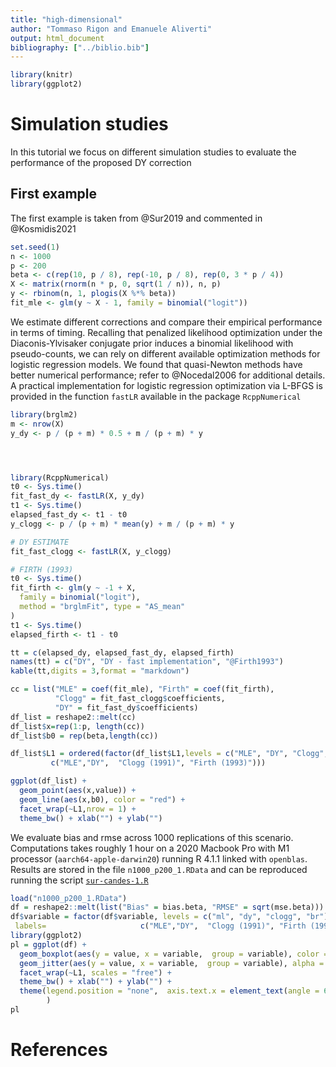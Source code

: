 ```yaml
---
title: "high-dimensional"
author: "Tommaso Rigon and Emanuele Aliverti"
output: html_document
bibliography: ["../biblio.bib"]
---
```


```r
library(knitr)
library(ggplot2)
```

# Simulation studies

In this tutorial we focus on different simulation studies to evaluate
the performance of the proposed DY correction

## First example
The first example is taken from @Sur2019 and commented in @Kosmidis2021

```r
set.seed(1)
n <- 1000
p <- 200
beta <- c(rep(10, p / 8), rep(-10, p / 8), rep(0, 3 * p / 4))
X <- matrix(rnorm(n * p, 0, sqrt(1 / n)), n, p)
y <- rbinom(n, 1, plogis(X %*% beta))
fit_mle <- glm(y ~ X - 1, family = binomial("logit"))
```



We estimate different corrections and compare their empirical performance in terms of
timing. Recalling that penalized likelihood optimization under the Diaconis-Ylvisaker conjugate prior 
induces a binomial likelihood with pseudo-counts, we can rely on different available optimization
 methods for logistic regression models. 
We found that quasi-Newton methods have better numerical performance; refer to @Nocedal2006 for
additional details.
A practical implementation for logistic regression optimization via L-BFGS is provided
in the function `fastLR` available in the package `RcppNumerical`


```r
library(brglm2)
m <- nrow(X)
y_dy <- p / (p + m) * 0.5 + m / (p + m) * y




library(RcppNumerical)
t0 <- Sys.time()
fit_fast_dy <- fastLR(X, y_dy)
t1 <- Sys.time()
elapsed_fast_dy <- t1 - t0
y_clogg <- p / (p + m) * mean(y) + m / (p + m) * y

# DY ESTIMATE
fit_fast_clogg <- fastLR(X, y_clogg)

# FIRTH (1993)
t0 <- Sys.time()
fit_firth <- glm(y ~ -1 + X,
  family = binomial("logit"),
  method = "brglmFit", type = "AS_mean"
)
t1 <- Sys.time()
elapsed_firth <- t1 - t0
```

```r
tt = c(elapsed_dy, elapsed_fast_dy, elapsed_firth)
names(tt) = c("DY", "DY - fast implementation", "@Firth1993")
kable(tt,digits = 3,format = "markdown")
```
```r
cc = list("MLE" = coef(fit_mle), "Firth" = coef(fit_firth), 
          "Clogg" = fit_fast_clogg$coefficients,
          "DY" = fit_fast_dy$coefficients)
df_list = reshape2::melt(cc)
df_list$x=rep(1:p, length(cc))
df_list$b0 = rep(beta,length(cc))

df_list$L1 = ordered(factor(df_list$L1,levels = c("MLE", "DY", "Clogg", "Firth"), labels = 
         c("MLE","DY",  "Clogg (1991)", "Firth (1993)")))

ggplot(df_list) + 
  geom_point(aes(x,value)) + 
  geom_line(aes(x,b0), color = "red") + 
  facet_wrap(~L1,nrow = 1) +
  theme_bw() + xlab("") + ylab("")
```


We evaluate bias and rmse across 1000 replications of this scenario.
Computations takes roughly 1 hour on a 2020 Macbook Pro with M1 processor 
(`aarch64-apple-darwin20`)  running R 4.1.1 linked with `openblas`.
Results are stored in the file `n1000_p200_1.RData` and can be reproduced running
the script [`sur-candes-1.R`](https://raw.githubusercontent.com/tommasorigon/logistic-bias-reduction/main/SIMULATIONS/sur-candes-1.R)

```r
load("n1000_p200_1.RData")
df = reshape2::melt(list("Bias" = bias.beta, "RMSE" = sqrt(mse.beta)))
df$variable = factor(df$variable, levels = c("ml", "dy", "clogg", "br"),
 labels=                     c("MLE","DY",  "Clogg (1991)", "Firth (1993)"),ord=T)
library(ggplot2)
pl = ggplot(df) +
  geom_boxplot(aes(y = value, x = variable,  group = variable), color = "gray50") +
  geom_jitter(aes(y = value, x = variable,  group = variable), alpha = .2, color = "gray") +
  facet_wrap(~L1, scales = "free") +
  theme_bw() + xlab("") + ylab("") + 
  theme(legend.position = "none",  axis.text.x = element_text(angle = 60,hjust = 1)
        )
pl
```

# References